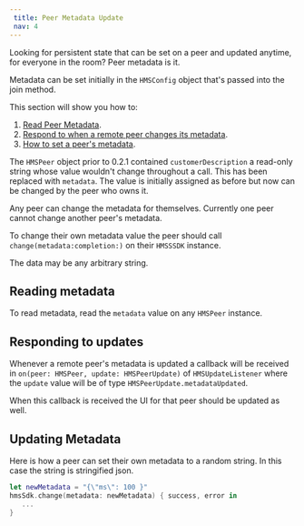```yaml
---
 title: Peer Metadata Update
 nav: 4
---
```


Looking for persistent state that can be set on a peer and updated anytime, for everyone in the room? Peer metadata is it.

Metadata can be set initially in the `HMSConfig` object that's passed into the join method.

This section will show you how to:

1.  [Read Peer Metadata](#reading-metadata).
2.  [Respond to when a remote peer changes its metadata](#responding-to-updates).
3.  [How to set a peer's metadata](#updating-metadata).

The `HMSPeer` object prior to 0.2.1 contained `customerDescription` a read-only string whose value wouldn't change throughout a call. This has been replaced with `metadata`. The value is initially assigned as before but now can be changed by the peer who owns it.

Any peer can change the metadata for themselves. Currently one peer cannot change another peer's metadata.

To change their own metadata value the peer should call `change(metadata:completion:)` on their `HMSSSDK` instance.

The data may be any arbitrary string.

## Reading metadata

To read metadata, read the `metadata` value on any `HMSPeer` instance.

## Responding to updates

Whenever a remote peer's metadata is updated a callback will be received in `on(peer: HMSPeer, update: HMSPeerUpdate)` of `HMSUpdateListener` where the `update` value will be of type `HMSPeerUpdate.metadataUpdated`.

When this callback is received the UI for that peer should be updated as well.

## Updating Metadata

Here is how a peer can set their own metadata to a random string. In this case the string is stringified json.

```swift
let newMetadata = "{\"ms\": 100 }"
hmsSdk.change(metadata: newMetadata) { success, error in
   ...
}
```
